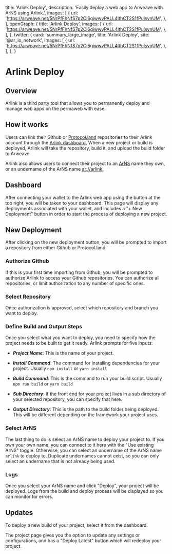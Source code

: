 
  title: 'Arlink Deploy',
  description:
    'Easily deploy a web app to Arweave with ArNS using Arlink.',
  images: [
    {
      url: 'https://arweave.net/5NrPfFhNfS7p2Ci6giwwvPALL4lthCT2S1fPulsvnUM',
    },
  ],
  openGraph: {
    title: 'Arlink Deploy',
    images: [
      {
        url: 'https://arweave.net/5NrPfFhNfS7p2Ci6giwwvPALL4lthCT2S1fPulsvnUM',
      },
    ],
  },
  twitter: {
    card: 'summary_large_image',
    title: 'Arlink Deploy',
    site: '@ar_io_network',
    images: [
      {
        url: 'https://arweave.net/5NrPfFhNfS7p2Ci6giwwvPALL4lthCT2S1fPulsvnUM',
      },
    ],
  },
}

<HeroPattern />

# Arlink Deploy

## Overview

Arlink is a third party tool that allows you to permanently deploy and manage web apps on the permaweb with ease. 

## How it works

Users can link their Github or [Protocol.land](https://protocol.land/) repositories to their Arlink account through the [Arlink dashboard.](https://arlink.arweave.net/dashboard) When a new project or build is deployed, 
Arlink will take the repository, build it, and upload the build folder to Arweave.

Arlink also allows users to connect their project to an [ArNS](/learn/arns) name they own, or an undername of the ArNS name [ar://arlink.](https://arlink.arweave.net)

## Dashboard

After connecting your wallet to the Arlink web app using the button at the top right, you will be taken to your dashboard. This page will display any deployments associated with your wallet, and includes a "+ New Deployment" button 
in order to start the process of deploying a new project.

<Diagram src="https://arweave.net/A9DUhLxvaWauTaZoQL6T0uSR6LANx49VD4d6fQ0FAjw" />

## New Deployment

After clicking on the new deployment button, you will be prompted to import a repository from either Github or Protocol.land. 

<Diagram src="https://arweave.net/x6gDFJcJeY2sFyrEG5yR2EoTy7t9O0zL-lufdwgtCKo" />

### Authorize Github

If this is your first time importing from Github, you will be prompted to authorize Arlink to access your Github repositories. You can authorize all repositories, or limit authorization to any number of specific ones.

<Diagram src="https://arweave.net/-tJqkaX1WRbmsxDv2GTlCsUtbkgwmzA88S2yKOtqZIM" />

### Select Repository

Once authorization is approved, select which repository and branch you want to deploy.

<Diagram src="https://arweave.net/fHxXbYicODMwN8lECwNAOHbkYZ08NS67rSGDFEecxBA" />

### Define Build and Output Steps

Once you select what you want to deploy, you need to specify how the project needs to be built to get it ready. Arlink prompts for five inputs:

- ***Project Name***: This is the name of your project.

- ***Install Command***: The command for installing dependencies for your project. Usually `npm install` or `yarn install`

- ***Build Command***: This is the command to run your build script. Usually `npm run build` or `yarn build`

- ***Sub Directory***: If the front end for your project lives in a sub directory of your selected repository, you can specify that here.

- ***Output Directory***: This is the path to the build folder being deployed. This will be different depending on the framework your project uses.

<Diagram src="https://arweave.net/oSnbN-Xw7gWTgSt8eNufVjzfHA52wKLPgFo4qdzHwxw" />

### Select ArNS

The last thing to do is select an ArNS name to deploy your project to. If you own your own name, you can connect to it here with the "Use existing ArNS" toggle. Otherwise, you can select an undername of the ArNS name `arlink` to deploy to.
Duplicate undernames cannot exist, so you can only select an undername that is not already being used.

<Diagram src="https://arweave.net/zSda5gMCyw_IL0hZixxKfiaXFdwisfoQ2qb5X-EsJzk" />

### Logs

Once you select your ArNS name and click "Deploy", your project will be deployed. Logs from the build and deploy process will be displayed so you can monitor for errors.

<Diagram src="https://arweave.net/1h5WjKdoPspOIop1_7R52sjnZsHWtRduAgZpzckCg2E" />

## Updates

To deploy a new build of your project, select it from the dashboard.

<Diagram src="https://arweave.net/m-dgNKZKMNaXCWnz0OKiLUyifQrXCbZE3QGJGjiMdVw" />

The project page gives you the option to update any settings or configurations, and has a "Deploy Latest" button which will redeploy your project.

<Diagram src="https://arweave.net/Gen_rEdn8ZGMMXY9_AdKIPnnL6w_rlz1B09EPugMje8" />